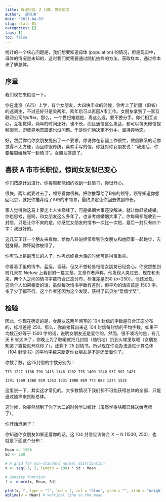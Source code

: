 ```yaml
---
title: 假设检验、Z 分数、置信区间
author: '郝鸿涛'
date: '2021-04-09'
slug: stats-01
categories: []
tags: []
toc: false
---
```


统计的一个核心问题是，我们想要知道母体 (population) 的情况，但是现实中，母体的情况是未知的，这时我们就需要通过随机抽样的方法，获取样本，通过样本来了解总体。 

## 序章

我们现在来假设一下。 

你在北京（A市）上学，有个女朋友，大四快毕业的时候，你考上了新疆（(B省）的选调生，不过还好只是呆两年，两年后可以再回A市工作。女朋友拿到了一家互联网公司的offer。那么，一个世纪难题是，离这么远，要不要分手。你们相互谈心，互相觉得，两年的时间还好，也不长，而且通信这么发达，都可以每天微信视频聊天，即使异地恋应该也没问题。于是你们俩决定不分手，坚持异地恋。 

好，然后你给你女朋友提出了一个要求。你说你在新疆工作很忙，微信联系的话你觉得不太方便，而且你很传统，喜欢手写的信，你就对你女朋友说：“我走后，你要每周给我写一封情书”。女朋友答应了。 

## 喜获 A 市市长职位，惊闻女友似已变心

你们按原计划进行。你每周都能如约收到一封情书，你很开心。 

很快，两年就要过去了，领导看你很棒，把你推荐给了B省的领导，领导知道你想回北京，就把你推荐给了A市的市领导，最终决定让你回去做副市长。 

家人觉得你这马上要走上人生巅峰了，可是婚姻大事还没解决，就让你赶紧成婚。你也思考，是啊，和女朋友这么多年了，也该考虑婚姻大事了。你每周都能收到一封信，只是让你不爽的是，你感觉女朋友的情书一次比一次短，最后一封只有四个字：我挺好的。 

这几天正好一个朋友来看你，给你八卦说经常看到你女朋友和她同事一起跑步，去健身房。你怀疑你被绿了。 

你可马上是副市长的人了，你考虑终身大事的时候可是得慎重些。 

你看着手里的情书，蓝瘦，香菇，但又不想轻易相信女朋友已经变心。你突然想到前几天在  *Nature* 上看到的一篇文章。文章作者声称，他发现人类过去、现在和未来，两个人之间的情书字数符合正态分布，标准差是250 ($\sigma$=250）。他还发现，这两个人如果相爱的话，虽然每次情书字数有差别，但平均的话应该是 1500 字。多了少了都不行。这个作者还因为这个发现，获得了诺贝尔“爱情学奖”。 

## 检验

因此，你现在确定的是，女朋友这两年间写的 104 封信的字数是符合正态分布的，标准差是 250。那么，你直接算出来这 104 封信每封信的平均字数，如果平均数正好等于 1500 字的话，说明女朋友还是爱你的。然而，很不凑巧的是，有几天 B 省太冷了，你晚上为了取暖就把几封信（随机地）扔到火堆里取暖（女朋友知道了直接就开除你了），还剩下 25 封情书。所以现在你没办法通过计算总体（104 封情书）的平均字数来断定你女朋友是不是还爱着你了。 

你数了数，这25封信的字数分别为： 

```
773 1227 1188 790 1413 1146 1202 776 1400 1240 937 902 1421 

1291 1569 1368 939 1363 1331 1088 889 772 683 1374 1535
```

这里说一下，其实这才常见的。大多数情况下我们都不可能获得总体的全部，只能通过抽样来推断总体。

这时候，你突然想到了你了大二的时候学过统计（虽然学得啥都已经送给老师了）。 

你开始琢磨了： 

你知道你女朋友如果还爱你的话，这 104 封信应该符合 X $\sim$ N (1500, 250)，也就是下面这个分布： 

```r
Mean <- 1500
Sd <- 250

# X grid for non-standard normal distribution
x <- seq(-3, 3, length = 100) * Sd + Mean 

# Density function
f <- dnorm(x, Mean, Sd)

plot(x, f, type = "l", lwd = 2, col = "blue", ylab = "", xlab = "Weight")
abline(v = Mean) # Vertical line on the mean
```
